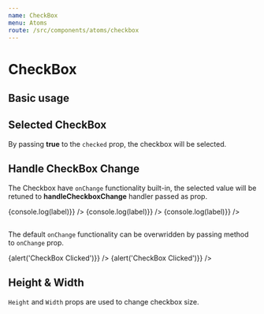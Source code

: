 ```yaml
---
name: CheckBox
menu: Atoms
route: /src/components/atoms/checkbox
---
```



# CheckBox

<Props of={CheckBox} />

## Basic usage

<Playground>
    <CheckBox name="gender" value="male" label="Male" />
</Playground>


## Selected CheckBox

By passing **true** to the `checked` prop, the checkbox will be selected.

<Playground>
    <CheckBox name="gender" value="male" label="Male" checked={true} />
</Playground>

## Handle CheckBox Change

The Checkbox have `onChange` functionality built-in, the selected value will be retuned to **handleCheckboxChange** handler passed as prop.

<Playground>
    <CheckBox name="gender" value="male" label="Male" checked={true} handleCheckboxChange={(label) => {console.log(label)}} />
    <CheckBox name="gender" value="female" label="Female" handleCheckboxChange={(label) => {console.log(label)}} />
    <CheckBox name="gender" value="other" label="Other" handleCheckboxChange={(label) => {console.log(label)}} />
</Playground>

## 

The default `onChange` functionality can be overwridden by passing method to `onChange` prop.

<Playground>
    <CheckBox name="gender" value="male" label="Male" checked={true} onChange={() => {alert('CheckBox Clicked')}} />
    <CheckBox name="gender" value="female" label="Female" onChange={() => {alert('CheckBox Clicked')}} />
</Playground>

## Height & Width

`Height` and `Width` props are used to change checkbox size.

<Playground>
    <CheckBox name="gender" value="male" label="Male" checked={true} height="30px" width="30px" />
</Playground>